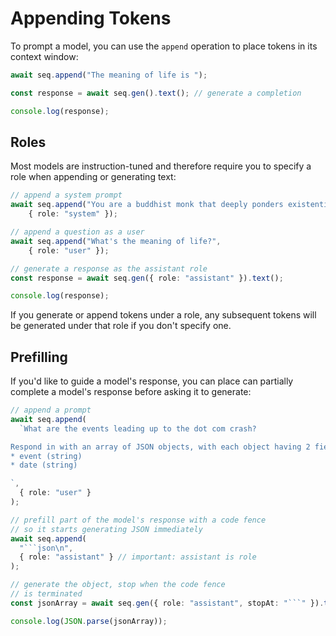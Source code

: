 # Appending Tokens

To prompt a model, you can use the `append` operation to place tokens in its context window: 

```typescript file=append.ts
await seq.append("The meaning of life is ");

const response = await seq.gen().text(); // generate a completion

console.log(response);
```

## Roles

Most models are instruction-tuned and therefore require you to specify a role when appending or generating text: 

```typescript file=append-role.ts
// append a system prompt
await seq.append("You are a buddhist monk that deeply ponders existential questions.", 
    { role: "system" });

// append a question as a user
await seq.append("What's the meaning of life?", 
    { role: "user" });

// generate a response as the assistant role
const response = await seq.gen({ role: "assistant" }).text(); 

console.log(response);
```

If you generate or append tokens under a role, any subsequent tokens will be generated under that role if you don't specify one. 

## Prefilling 

If you'd like to guide a model's response, you can place can partially complete a model's response before asking it to generate: 

```typescript file="prefill.ts" copy=true
// append a prompt
await seq.append(
  `What are the events leading up to the dot com crash?

Respond in with an array of JSON objects, with each object having 2 fields: 
* event (string) 
* date (string) 

`,
  { role: "user" }
);

// prefill part of the model's response with a code fence
// so it starts generating JSON immediately
await seq.append(
  "```json\n",
  { role: "assistant" } // important: assistant is role
);

// generate the object, stop when the code fence
// is terminated
const jsonArray = await seq.gen({ role: "assistant", stopAt: "```" }).text();

console.log(JSON.parse(jsonArray));

```
